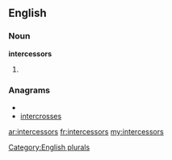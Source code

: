 ==English==

===Noun===
'''intercessors'''

# {{plural of|[[intercessor]]}}

===Anagrams===
* {{alphagram|ceeinorrssst}}
* [[intercrosses#English|intercrosses]]

[[Category:English plurals]]

[[ar:intercessors]]
[[fr:intercessors]]
[[my:intercessors]]